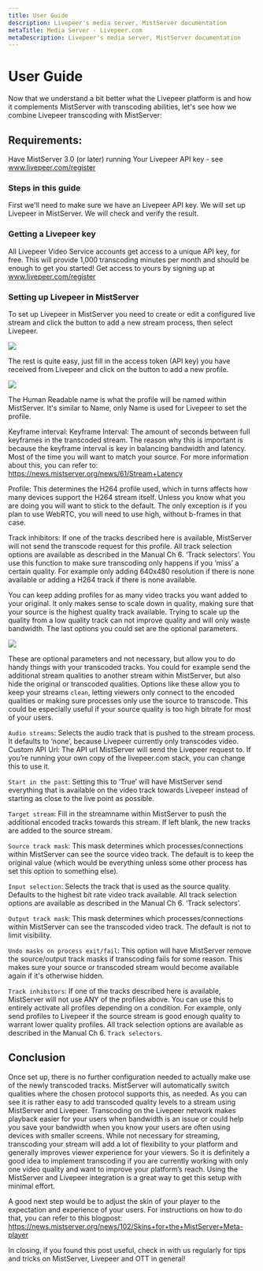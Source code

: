 ```yaml
---
title: User Guide
description: Livepeer's media server, MistServer documentation
metaTitle: Media Server - Livepeer.com
metaDescription: Livepeer's media server, MistServer documentation
---
```


# User Guide

Now that we understand a bit better what the Livepeer platform is and how it
complements MistServer with transcoding abilities, let's see how we combine
Livepeer transcoding with MistServer:

## Requirements:

Have MistServer 3.0 (or later) running Your Livepeer API key - see
www.livepeer.com/register

### Steps in this guide

First we'll need to make sure we have an Livepeer API key. We will set up
Livepeer in MistServer. We will check and verify the result.

### Getting a Livepeer key

All Livepeer Video Service accounts get access to a unique API key, for free.
This will provide 1,000 transcoding minutes per month and should be enough to
get you started! Get access to yours by signing up at www.livepeer.com/register

### Setting up Livepeer in MistServer

To set up Livepeer in MistServer you need to create or edit a configured live
stream and click the button to add a new stream process, then select Livepeer.

![](/docs-assets/mist-server/mistserver-guide1.png)

The rest is quite easy, just fill in the access token (API key) you have
received from Livepeer and click on the button to add a new profile.

![](/docs-assets/mist-server/mistserver-guide2.png)

The Human Readable name is what the profile will be named within MistServer.
It's similar to Name, only Name is used for Livepeer to set the profile.

Keyframe interval: Keyframe Interval: The amount of seconds between full
keyframes in the transcoded stream. The reason why this is important is because
the keyframe interval is key in balancing bandwidth and latency. Most of the
time you will want to match your source. For more information about this, you
can refer to: https://news.mistserver.org/news/61/Stream+Latency

Profile: This determines the H264 profile used, which in turns affects how many
devices support the H264 stream itself. Unless you know what you are doing you
will want to stick to the default. The only exception is if you plan to use
WebRTC, you will need to use high, without b-frames in that case.

Track inhibitors: If one of the tracks described here is available, MistServer
will not send the transcode request for this profile. All track selection
options are available as described in the Manual Ch 6. ‘Track selectors’. You
use this function to make sure transcoding only happens if you ‘miss’ a certain
quality. For example only adding 640x480 resolution if there is none available
or adding a H264 track if there is none available.

You can keep adding profiles for as many video tracks you want added to your
original. It only makes sense to scale down in quality, making sure that your
source is the highest quality track available. Trying to scale up the quality
from a low quality track can not improve quality and will only waste bandwidth.
The last options you could set are the optional parameters.

![](/docs-assets/mist-server/mistserver-guide3.png)

These are optional parameters and not necessary, but allow you to do handy
things with your transcoded tracks. You could for example send the additional
stream qualities to another stream within MistServer, but also hide the original
or transcoded qualities. Options like these allow you to keep your streams
`clean`, letting viewers only connect to the encoded qualities or making sure
processes only use the source to transcode. This could be especially useful if
your source quality is too high bitrate for most of your users.

`Audio streams`: Selects the audio track that is pushed to the stream process.
It defaults to ‘none’, because Livepeer currently only transcodes video. Custom
API Url: The API url MistServer will send the Livepeer request to. If you’re
running your own copy of the livepeer.com stack, you can change this to use it.

`Start in the past`: Setting this to ‘True’ will have MistServer send everything
that is available on the video track towards Livepeer instead of starting as
close to the live point as possible.

`Target stream`: Fill in the streamname within MistServer to push the additional
encoded tracks towards this stream. If left blank, the new tracks are added to
the source stream.

`Source track mask`: This mask determines which processes/connections within
MistServer can see the source video track. The default is to keep the original
value (which would be everything unless some other process has set this option
to something else).

`Input selection`: Selects the track that is used as the source quality.
Defaults to the highest bit rate video track available. All track selection
options are available as described in the Manual Ch 6. ‘Track selectors’.

`Output track mask`: This mask determines which processes/connections within
MistServer can see the transcoded video track. The default is not to limit
visibility.

`Undo masks on process exit/fail`: This option will have MistServer remove the
source/output track masks if transcoding fails for some reason. This makes sure
your source or transcoded stream would become available again if it's otherwise
hidden.

`Track inhibitors`: If one of the tracks described here is available, MistServer
will not use ANY of the profiles above. You can use this to entirely activate
all profiles depending on a condition. For example, only send profiles to
Livepeer if the source stream is good enough quality to warrant lower quality
profiles. All track selection options are available as described in the Manual
Ch 6. `Track selectors`.

## Conclusion

Once set up, there is no further configuration needed to actually make use of
the newly transcoded tracks. MistServer will automatically switch qualities
where the chosen protocol supports this, as needed. As you can see it is rather
easy to add transcoded quality levels to a stream using MistServer and Livepeer.
Transcoding on the Livepeer network makes playback easier for your users when
bandwidth is an issue or could help you save your bandwidth when you know your
users are often using devices with smaller screens. While not necessary for
streaming, transcoding your stream will add a lot of flexibility to your
platform and generally improves viewer experience for your viewers. So it is
definitely a good idea to implement transcoding if you are currently working
with only one video quality and want to improve your platform’s reach. Using the
MistServer and Livepeer integration is a great way to get this setup with
minimal effort.

A good next step would be to adjust the skin of your player to the expectation
and experience of your users. For instructions on how to do that, you can refer
to this blogpost:
https://news.mistserver.org/news/102/Skins+for+the+MistServer+Meta-player

In closing, if you found this post useful, check in with us regularly for tips
and tricks on MistServer, Livepeer and OTT in general!

